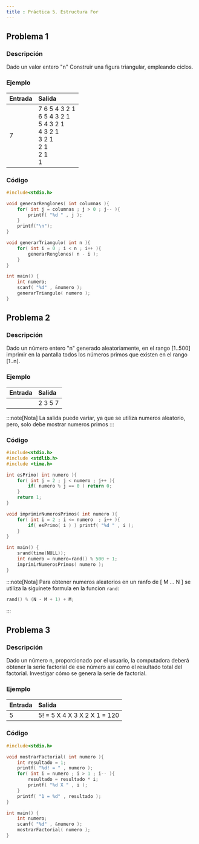 ```yaml
---
title : Práctica 5. Estructura For
---
```


## Problema 1

### Descripción 

Dado un valor entero "n" Construir una figura triangular, empleando ciclos.

### Ejemplo 

| Entrada | Salida |
|------|:-------|
7  | 7 6 5 4 3 2 1 <br/> 6 5 4 3 2 1 <br/> 5 4 3 2 1 <br/> 4 3 2 1 <br/> 3 2 1 <br/> 2 1 <br/> 2 1 <br/> 1 <br/>

### Código

```c 
#include<stdio.h>

void generarRenglones( int columnas ){
    for( int j = columnas ; j > 0 ; j-- ){
        printf( "%d " , j );
    }
    printf("\n");
}

void generarTriangulo( int n ){
    for( int i = 0 ; i < n ; i++ ){
        generarRenglones( n - i );
    }
}

int main() {
    int numero;
    scanf( "%d" , &numero );
    generarTriangulo( numero );
}
```

## Problema 2

### Descripción 

Dado un número entero "n" generado aleatoriamente, en el rango [1..500] imprimir en la pantalla todos los números primos que existen en el rango [1..n].

### Ejemplo 

| Entrada | Salida |
|------|:-------|
   <br/>    | 2 3 5 7

:::note[Nota]
La salida puede variar, ya que se utiliza numeros aleatorio, pero, solo debe mostrar numeros primos
:::

### Código

```c 
#include<stdio.h>
#include <stdlib.h>
#include <time.h>

int esPrimo( int numero ){
    for( int j = 2 ; j < numero ; j++ ){
        if( numero % j == 0 ) return 0;
    }
    return 1;
}

void imprimirNumerosPrimos( int numero ){
    for( int i = 2 ; i <= numero  ; i++ ){
        if( esPrimo( i ) ) printf( "%d " , i );
    }
}

int main() {
    srand(time(NULL));
    int numero = numero=rand() % 500 + 1;
    imprimirNumerosPrimos( numero );
}
```

:::note[Nota]
Para obtener numeros aleatorios en un ranfo de [ M ... N ] se utiliza la siguinete formula en la funcion `rand`:
```c 
rand() % (N - M + 1) + M;
```
:::

## Problema 3

### Descripción 

Dado un número n, proporcionado por el usuario, la computadora deberá obtener la serie factorial de ese número así como el resultado total del factorial.  Investigar cómo se genera la serie de factorial.

### Ejemplo 

| Entrada | Salida |
|------|:-------|
5 | 5! = 5 X 4 X 3 X 2 X 1 = 120

### Código

```c 
#include<stdio.h>

void mostrarFactorial( int numero ){
    int resultado = 1;
    printf( "%d! = " , numero );
    for( int i = numero ; i > 1 ; i-- ){
        resultado = resultado * i;
        printf( "%d X " , i );
    }
    printf( "1 = %d" , resultado );
}

int main() {
    int numero;
    scanf( "%d" , &numero );
    mostrarFactorial( numero );
}
```